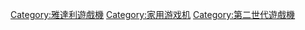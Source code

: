{{Cat main}}

{{DEFAULTSORT:Atari 2600}}
[[Category:雅達利遊戲機|Category:雅達利遊戲機]]
[[Category:家用游戏机|Category:家用游戏机]]
[[Category:第二世代遊戲機|Category:第二世代遊戲機]]